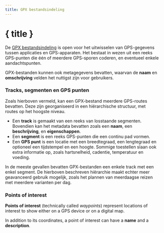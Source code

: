 ```yaml
---
title: GPX bestandsindeling
---
```


<script>
</script>

# { title }

De <a href="https://www.topografix.com/gpx.asp" target="_blank">GPX bestandsindeling</a> is open voor het uitwisselen van GPS-gegevens tussen applicaties en GPS-apparaten.
Het bestaat in wezen uit een reeks GPS-punten die één of meerdere GPS-sporen coderen, en eventueel enkele aandachtspunten.

GPX-bestanden kunnen ook metagegevens bevatten, waarvan de **naam** en **omschrijving** velden het nuttigst zijn voor gebruikers.

### <Waypoints size="16" class="inline-block" style="margin-bottom: 2px" /> Tracks, segmenten en GPS punten

Zoals hierboven vermeld, kan een GPX-bestand meerdere GPS-routes bevatten.
Deze zijn georganiseerd in een hiërarchische structuur, met routes op het hoogste niveau.

- Een **track** is gemaakt van een reeks van losstaande segmenten.
  Bovendien kan het metadata bevatten zoals een **naam**, een **beschrijving**, en **eigenschappen**.
- Een **segment** is een reeks GPS-punten die een continu pad vormen.
- Een **GPS punt** is een locatie met een breedtegraad, een lengtegraad en optioneel een tijdstempel en een hoogte.
  Sommige toestellen slaan ook extra informatie op, zoals hartsnelheid, cadentie, temperatuur en voeding.

In de meeste gevallen bevatten GPX-bestanden een enkele track met een enkel segment.
De hierboven beschreven hiërarchie maakt echter meer geavanceerd gebruik mogelijk, zoals het plannen van meerdaagse reizen met meerdere varianten per dag.

### <MapPin size="16" class="inline-block" style="margin-bottom: 2px" /> Points of interest

**Points of interest** (technically called _waypoints_) represent locations of interest to show either on a GPS device or on a digital map.

In addition to its coordinates, a point of interest can have a **name** and a **description**.
